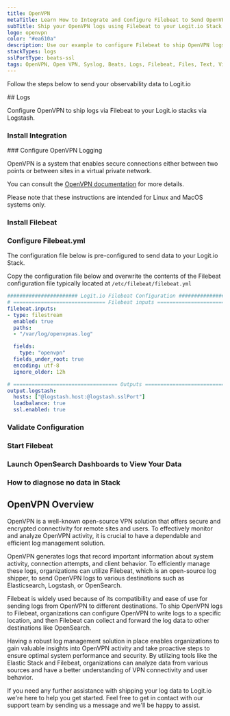 ```yaml
---
title: OpenVPN
metaTitle: Learn How to Integrate and Configure Filebeat to Send OpenVPN Logs
subTitle: Ship your OpenVPN logs using Filebeat to your Logit.io Stack
logo: openvpn
color: "#ea610a"
description: Use our example to configure Filebeat to ship OpenVPN logs to your Logit.io stacks. Configure Filebeat to send OpenVPN logs to Logstash or Elastic.
stackTypes: logs
sslPortType: beats-ssl
tags: OpenVPN, Open VPN, Syslog, Beats, Logs, Filebeat, Files, Text, Virtual Private Network, Encryption, Network Security, Openvpn
---
```


Follow the steps below to send your observability data to Logit.io

<Steps>
  ## Logs

  Configure OpenVPN to ship logs via Filebeat to your Logit.io stacks via Logstash.
  
  ### Install Integration
  <InstallIntegration/>
  ### Configure OpenVPN Logging

  OpenVPN is a system that enables secure connections either between two points or between sites in a virtual private network.

  You can consult the [OpenVPN documentation](https://openvpn.net/vpn-server-resources/) for more details.

  <Callout type="info">
    Please note that these instructions are intended for Linux and MacOS systems only.
  </Callout>

  ### Install Filebeat

  <InstallFilebeat />

  ### Configure Filebeat.yml

  The configuration file below is pre-configured to send data to your Logit.io Stack.
        
  Copy the configuration file below and overwrite the contents of the Filebeat 
  configuration file typically located at `/etc/filebeat/filebeat.yml`

  ```yml copy filename="filebeat.yml" showLineNumbers /@logstash.host/ /@logstash.sslPort/
  ####################### Logit.io Filebeat Configuration #########################
  # ============================== Filebeat inputs ===============================
  filebeat.inputs:
  - type: filestream
    enabled: true
    paths:
    - "/var/log/openvpnas.log"
  
    fields:
      type: "openvpn"
    fields_under_root: true
    encoding: utf-8
    ignore_older: 12h

  # ================================== Outputs ===================================
  output.logstash:
    hosts: ["@logstash.host:@logstash.sslPort"]
    loadbalance: true
    ssl.enabled: true
  ```

  ### Validate Configuration

  <ValidateBeat beatname="filebeat" />

  ### Start Filebeat

  <StartFilebeat />

  ### Launch OpenSearch Dashboards to View Your Data

  <LaunchVisualizer type="logs" />

  ### How to diagnose no data in Stack

  <DiagnoseNoData />

</Steps>

## OpenVPN Overview

OpenVPN is a well-known open-source VPN solution that offers secure and encrypted 
connectivity for remote sites and users. To effectively monitor and analyze OpenVPN 
activity, it is crucial to have a dependable and efficient log management solution.

OpenVPN generates logs that record important information about system activity, 
connection attempts, and client behavior. To efficiently manage these logs, 
organizations can utilize Filebeat, which is an open-source log shipper, to 
send OpenVPN logs to various destinations such as Elasticsearch, Logstash, or OpenSearch.

Filebeat is widely used because of its compatibility and ease of use for sending 
logs from OpenVPN to different destinations. To ship OpenVPN logs to Filebeat, 
organizations can configure OpenVPN to write logs to a specific location, and 
then Filebeat can collect and forward the log data to other destinations like OpenSearch.

Having a robust log management solution in place enables organizations to gain 
valuable insights into OpenVPN activity and take proactive steps to ensure 
optimal system performance and security. By utilizing tools like the Elastic 
Stack and Filebeat, organizations can analyze data from various sources and 
have a better understanding of VPN connectivity and user behavior.

If you need any further assistance with shipping your log data to Logit.io 
we're here to help you get started. Feel free to get in contact with our support team 
by sending us a message <IntercomButton text="via live chat" /> and we'll be happy to assist.